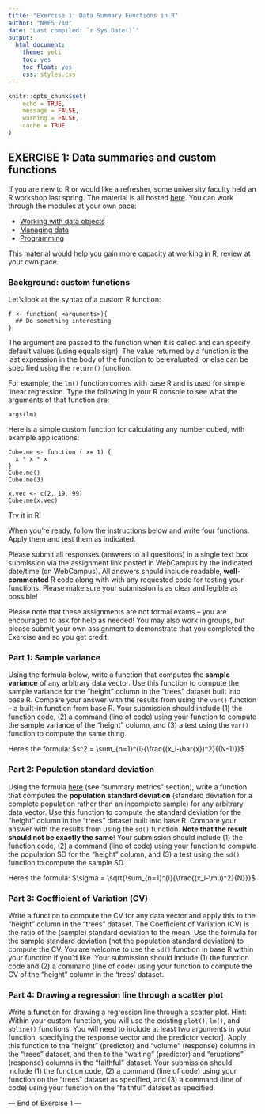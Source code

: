 ```yaml
---
title: "Exercise 1: Data Summary Functions in R"
author: "NRES 710"
date: "Last compiled: `r Sys.Date()`"
output: 
  html_document: 
    theme: yeti
    toc: yes
    toc_float: yes
    css: styles.css
---
```


```r

knitr::opts_chunk$set(
	echo = TRUE,
	message = FALSE,
	warning = FALSE,
	cache = TRUE
)
```


## EXERCISE 1: Data summaries and custom functions

If you are new to R or would like a refresher, some university faculty held an R workshop last spring. The material is all hosted [here](https://kevintshoemaker.github.io/R-Bootcamp/). You can work through the modules at your own pace:

* [Working with data objects](https://kevintshoemaker.github.io/R-Bootcamp/module1_1.html)    
* [Managing data](https://kevintshoemaker.github.io/R-Bootcamp/module1_2.html)   
* [Programming](https://kevintshoemaker.github.io/R-Bootcamp/module2_2.html)   

This material would help you gain more capacity at working in R; review at your own pace.

### Background: custom functions

Let’s look at the syntax of a custom R function:

```
f <- function( <arguments>){ 
  ## Do something interesting 
}
```

The argument are passed to the function when it is called and can specify default values (using equals sign). The value returned by a function is the last expression in the body of the function to be evaluated, or else can be specified using the `return()` function. 

For example, the `lm()` function comes with base R and is used for simple linear regression. Type the following in your R console to see what the arguments of that function are:

```
args(lm)
```

Here is a simple custom function for calculating any number cubed, with example applications:

```
Cube.me <- function ( x= 1) {
  x * x * x
}
Cube.me()
Cube.me(3)

x.vec <- c(2, 19, 99)
Cube.me(x.vec)

```

Try it in R!

When you're ready, follow the instructions below and write four functions. Apply them and test them as indicated. 

Please submit all responses (answers to all questions) in a single text box submission via the assignment link posted in WebCampus by the indicated date/time (on WebCampus). All answers should include readable, **well-commented** R code along with with any requested code for testing your functions. Please make sure your submission is as clear and legible as possible!

Please note that these assignments are not formal exams -- you are encouraged to ask for help as needed! You may also work in groups, but please submit your own assignment to demonstrate that you completed the Exercise and so you get credit.

### Part 1: Sample variance

Using the formula below, write a function that computes the **sample variance** of any arbitrary data vector. Use this function to compute the sample variance for the "height" column in the "trees" dataset built into base R. Compare your answer with the results from using the `var()` function -- a built-in function from base R. Your submission should include (1) the function code, (2) a command (line of code) using your function to compute the sample variance of the "height" column, and (3) a test using the `var()` function to compute the same thing.  

Here's the formula: $s^2 = \sum_{n=1}^{i}{\frac{(x_i-\bar{x})^2}{(N-1)}}$

### Part 2: Population standard deviation

Using the formula [here](LECTURE2.html) (see "summary metrics" section), write a function that computes the **population standard deviation** (standard deviation for a complete population rather than an incomplete sample) for any arbitrary data vector. Use this function to compute the standard deviation for the "height" column in the "trees" dataset built into base R. Compare your answer with the results from using the `sd()` function. **Note that the result should not be exactly the same**! Your submission should include (1) the function code, (2) a command (line of code) using your function to compute the population SD for the "height" column, and (3) a test using the `sd()` function to compute the sample SD.

Here's the formula: $\sigma = \sqrt{\sum_{n=1}^{i}{\frac{(x_i-\mu)^2}{N}}}$

### Part 3: Coefficient of Variation (CV)

Write a function to compute the CV for any data vector and apply this to the “height” column in the “trees” dataset. The Coefficient of Variation (CV) is the ratio of the (sample) standard deviation to the mean. Use the formula for the sample standard deviation (not the population standard deviation) to compute the CV. You are welcome to use the `sd()` function in base R within your function if you'd like. Your submission should include (1) the function code and (2) a command (line of code) using your function to compute the CV of the "height" column in the 'trees' dataset.

### Part 4: Drawing a regression line through a scatter plot 

Write a function for drawing a regression line through a scatter plot. Hint: Within your custom function, you will use the existing `plot()`, `lm()`, and `abline()` functions. You will need to include at least two arguments in your function, specifying the response vector and the predictor vector]. Apply this function to the “height” (predictor) and “volume” (response) columns in the “trees” dataset, and then to the “waiting” (predictor) and “eruptions” (response) columns in the “faithful” dataset. Your submission should include (1) the function code, (2) a command (line of code) using your function on the "trees" dataset as specified, and (3) a command (line of code) using your function on the "faithful" dataset as specified.

--- End of Exercise 1 ---